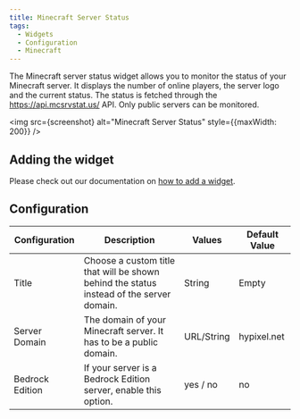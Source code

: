 ```yaml
---
title: Minecraft Server Status
tags:
  - Widgets
  - Configuration
  - Minecraft
---
```



The Minecraft server status widget allows you to monitor the status of your Minecraft server.
It displays the number of online players, the server logo and the current status.
The status is fetched through the https://api.mcsrvstat.us/ API. Only public servers can be monitored.

<img src={screenshot} alt="Minecraft Server Status" style={{maxWidth: 200}} />

## Adding the widget
Please check out our documentation on [how to add a widget](/docs/getting-started/after-the-installation#embed-integration-data-using-widgets).

## Configuration

| Configuration        | Description                                                                                                                    | Values      | Default Value       |
| -------------------- | ------------------------------------------------------------------------------------------------------------------------------ | ----------- | ------------------- |
| Title                | Choose a custom title that will be shown behind the status instead of the server domain.                                       | String      | Empty               |
| Server Domain        | The domain of your Minecraft server. It has to be a public domain.                                                             | URL/String  | hypixel.net         |
| Bedrock Edition      | If your server is a Bedrock Edition server, enable this option.                                                                | yes / no    | no                  |
